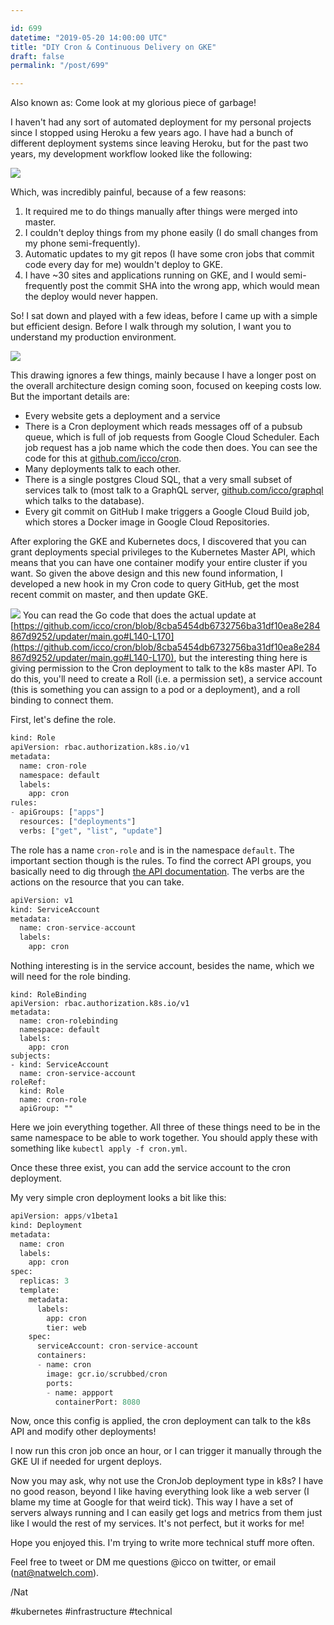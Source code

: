 ```yaml
---

id: 699
datetime: "2019-05-20 14:00:00 UTC"
title: "DIY Cron & Continuous Delivery on GKE"
draft: false
permalink: "/post/699"

---
```


Also known as: Come look at my glorious piece of garbage\!

I haven't had any sort of automated deployment for my personal projects since I stopped using Heroku a few years ago. I have had a bunch of different deployment systems since leaving Heroku, but for the past two years, my development workflow looked like the following:

![](https://storage.googleapis.com/icco-cloud/photos/2019/d01ff2aa-7983-4623-af23-db4ba7142287.png)

Which, was incredibly painful, because of a few reasons: 

1. It required me to do things manually after things were merged into master.
1. I couldn't deploy things from my phone easily \(I do small changes from my phone semi-frequently\).
1. Automatic updates to my git repos \(I have some cron jobs that commit code every day for me\) wouldn't deploy to GKE.
1. I have ~30 sites and applications running on GKE, and I would semi-frequently post the commit SHA into the wrong app, which would mean the deploy would never happen.


So\! I sat down and played with a few ideas, before I came up with a simple but efficient design. Before I walk through my solution, I want you to understand my production environment.

![](https://storage.googleapis.com/icco-cloud/photos/2019/591f036c-fdc2-40ac-ba6d-c12c07ccd9d0.png)

This drawing ignores a few things, mainly because I have a longer post on the overall architecture design coming soon, focused on keeping costs low. But the important details are:

* Every website gets a deployment and a service
* There is a Cron deployment which reads messages off of a pubsub queue, which is full of job requests from Google Cloud Scheduler. Each job request has a job name which the code then does. You can see the code for this at [github.com/icco/cron](https://github.com/icco/cron).
* Many deployments talk to each other.
* There is a single postgres Cloud SQL, that a very small subset of services talk to \(most talk to a GraphQL server, [github.com/icco/graphql](https://github.com/icco/graphql) which talks to the database\).
* Every git commit on GitHub I make triggers a Google Cloud Build job, which stores a Docker image in Google Cloud Repositories.


After exploring the GKE and Kubernetes docs, I discovered that you can grant deployments special privileges to the Kubernetes Master API, which means that you can have one container modify your entire cluster if you want. So given the above design and this new found information, I developed a new hook in my Cron code to query GitHub, get the most recent commit on master, and then update GKE.

![](https://storage.googleapis.com/icco-cloud/photos/2019/5da1666b-c8d4-4349-acbd-ce69b65311d8.png)
You can read the Go code that does the actual update at [https://github.com/icco/cron/blob/8cba5454db6732756ba31df10ea8e284867d9252/updater/main.go#L140-L170](https://github.com/icco/cron/blob/8cba5454db6732756ba31df10ea8e284867d9252/updater/main.go#L140-L170), but the interesting thing here is giving permission to the Cron deployment to talk to the k8s master API. To do this, you'll need to create a Roll \(i.e. a permission set\), a service account \(this is something you can assign to a pod or a deployment\), and a roll binding to connect them.

First, let's define the role. 
```python
kind: Role
apiVersion: rbac.authorization.k8s.io/v1
metadata:
  name: cron-role
  namespace: default
  labels:
    app: cron
rules:
- apiGroups: ["apps"]
  resources: ["deployments"]
  verbs: ["get", "list", "update"]
```

The role has a name `cron-role` and is in the namespace `default`. The important section though is the rules. To find the correct API groups, you basically need to dig through [the API documentation](https://kubernetes.io/docs/reference/generated/kubernetes-api/v1.12/#deployment-v1-apps). The verbs are the actions on the resource that you can take.

```python
apiVersion: v1
kind: ServiceAccount
metadata:
  name: cron-service-account
  labels:
    app: cron
```

Nothing interesting is in the service account, besides the name, which we will need for the role binding.

```
kind: RoleBinding
apiVersion: rbac.authorization.k8s.io/v1
metadata:
  name: cron-rolebinding
  namespace: default
  labels:
    app: cron
subjects:
- kind: ServiceAccount
  name: cron-service-account
roleRef:
  kind: Role
  name: cron-role
  apiGroup: ""
```

Here we join everything together. All three of these things need to be in the same namespace to be able to work together. You should apply these with something like `kubectl apply -f cron.yml`. 

Once these three exist, you can add the service account to the cron deployment.

My very simple cron deployment looks a bit like this:

```python
apiVersion: apps/v1beta1
kind: Deployment
metadata:
  name: cron
  labels:
    app: cron
spec:
  replicas: 3
  template:
    metadata:
      labels:
        app: cron
        tier: web
    spec:
      serviceAccount: cron-service-account
      containers:
      - name: cron
        image: gcr.io/scrubbed/cron
        ports:
        - name: appport
          containerPort: 8080
```

Now, once this config is applied, the cron deployment can talk to the k8s API and modify other deployments\!

I now run this cron job once an hour, or I can trigger it manually through the GKE UI if needed for urgent deploys. 

Now you may ask, why not use the CronJob deployment type in k8s? I have no good reason, beyond I like having everything look like a web server \(I blame my time at Google for that weird tick\). This way I have a set of servers always running and I can easily get logs and metrics from them just like I would the rest of my services. It's not perfect, but it works for me\!

Hope you enjoyed this. I'm trying to write more technical stuff more often.

Feel free to tweet or DM me questions @icco on twitter, or email \(nat@natwelch.com\).

/Nat

#kubernetes #infrastructure #technical
